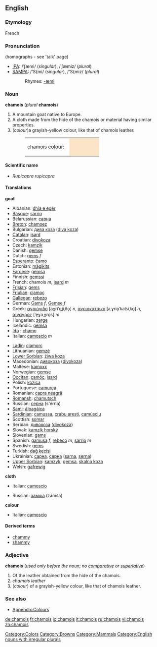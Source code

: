 {{wikipedia}}
==English==
===Etymology===
French

===Pronunciation===
{{rfp}} (homographs - see 'talk' page)
*[[w:IPA|IPA]]: /ˈʃæmi/ (''singular''), /ˈʃæmiz/ (''plural'')
*[[w:SAMPA|SAMPA]]: /'S{mi/ (''singular''), /'S{miz/ (''plural'')
*:Rhymes: [[Rhymes:English:-æmi|-æmi]]

=== Noun ===
'''chamois''' (''plural'' '''chamois''')

# A mountain goat native to Europe.
# A cloth made from the hide of the chamois or material having similar properties.
#(''colour'')a grayish-yellow colour, like that of chamois leather.
#:<table><tr><td>chamois colour: &nbsp;</td><td bgcolor="#FBE4C7" width="80">&nbsp; </td></tr></table>

====Scientific name====
*''Rupicapra rupicapra''

====Translations====
'''goat'''
{{top}}
*Albanian: [[dhia e egër]]
*[[Basque]]: [[sarrio]]
*Belarussian: [[сарна]]
*[[Breton]]: [[chamoez]]
*Bulgarian: [[дива коза]] ([[diva koza]])
*[[Catalan]]: [[isard]]
*Croatian: [[divokoza]]
*Czech: [[kamzík]]
*Danish: [[gemse]]
*Dutch: [[gems]] ''f''
*[[Esperanto]]: [[ĉamo]]
*Estonian: [[mägikits]]
*[[Faroese]]: [[gemsa]]
*Finnish: [[gemssi]]
*French: chamois ''m'', [[isard]] ''m''
*[[Frisian]]: [[gems]]
*[[Friulian]]: [[cjamoç]]
*[[Gallegan]]: [[rebezo]]
*German: [[Gams]] ''f'', [[Gemse]] ''f''
*Greek: [[αγριόγιδο]] [aɣriˈo̞ʝiˌðo̞] ''n'', [[αγριοκάτσικο]] [aˌɣrio̞ˈkaʦiˌko̞] ''n'', [[αίγαγρος]] [ˈe̞ɣaˌɣro̞s] ''m''
*Hungarian: [[zerge]]
*Icelandic: [[gemsa]]
* [[Ido]] : [[chamo]]
*Italian: [[camoscio]] ''m''
{{mid}}
*[[Ladin]]: [[ciamorc]]
*Lithuanian: [[gemzė]]
*[[Lower Sorbian]]: [[źiwa koza]]
*Macedonian: [[дивокоза]] ([[divokoza]])
*Maltese: [[kamoxx]]
*Norwegian: [[gemse]]
*[[Occitan]]: [[camóç]], [[isard]]
*Polish: [[kozica]] '' ''
*Portuguese: [[camurça]]
*Romanian: [[capra neagră]]
*[[Romansh]]: [[chamutsch]]
*Russian: [[серна]] (s'érna) {{f}}
*[[Sami]]: [[álpagáica]]
*[[Sardinian]]: [[camussa]], [[crabu aresti]], [[camùsciu]]
*Scottish: [[somar]]
*Serbian: [[дивокоза]] ([[divokoza]])
*Slovak: [[kamzík horský]]
*Slovenian: [[gams]]
*Spanish: [[gamusa]] ''f'', [[rebeco]] ''m'', [[sarrio]] ''m''
*Swedish: [[gems]]
*Turkish: [[dağ keçisi]]
*Ukrainian: [[сарна]], [[серна]] ([[sarna]], [[serna]])
*[[Upper Sorbian]]: [[kamzyk]], [[gemsa]], [[skalna koza]]
*Welsh: [[gafrewig]]
{{bottom}}

'''cloth'''
{{top}}
*Italian: [[camoscio]]
{{mid}}
*Russian: [[замша]] (zámša) {{f}}
{{bottom}}

'''colour'''
{{top}}
*Italian: [[camoscio]]
{{mid}}
{{bottom}}

==== Derived terms ====
* [[chammy]]
* [[shammy]]

===Adjective===
'''chamois''' (''used only before the noun''; ''no [[comparative]] or [[superlative]]'')

#Of the leather obtained from the hide of the chamois.
#''chamois leather''
#(''colour'') of a grayish-yellow colour, like that of chamois leather.

===See also===
*[[Wiktionary Appendix:Colours|Appendix:Colours]]

[[Category:Colors]]
[[Category:Browns]]
[[Category:Mammals]]
[[Category:English nouns with irregular plurals]]

[[de:chamois]]
[[fr:chamois]]
[[io:chamois]]
[[it:chamois]]
[[ru:chamois]]
[[vi:chamois]]
[[zh:chamois]]